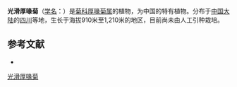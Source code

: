 {{Speciesbox
| name = 光滑厚喙菊
| status = 
| status_system = 
| image =
| genus = Dubyaea
| species = glaucescens
| authority = Stebbins in Mem.
}}

'''光滑厚喙菊'''（[[学名|学名]]：{{lang|la|''Dubyaea glaucescens''}}）是[[菊科|菊科]][[厚喙菊属|厚喙菊属]]的植物，为中国的特有植物。分布于[[中国大陆|中国大陆]]的[[四川|四川]]等地，生长于海拔910米至1,210米的地区，目前尚未由人工引种栽培。

== 参考文献 ==
<div class="references-small">
* {{cite web| url =http://www.bioinfo.cn/db05/KmzwSpecies.php?action=view&id=4725| title =光滑厚喙菊| work =《中国高等植物数据库全库》| publisher =中国科学院微生物研究所| author =昆明植物研究所| accessdate =2009-02-25| deadurl =yes| archiveurl =https://web.archive.org/web/20160305042519/http://www.bioinfo.cn/db05/KmzwSpecies.php?action=view&id=4725| archivedate =2016-03-05}}
</div>
{{Taxonbar|from=Q10890557}}

[[Category:厚喙菊属|光滑厚喙菊]]


{{植物小作品}}